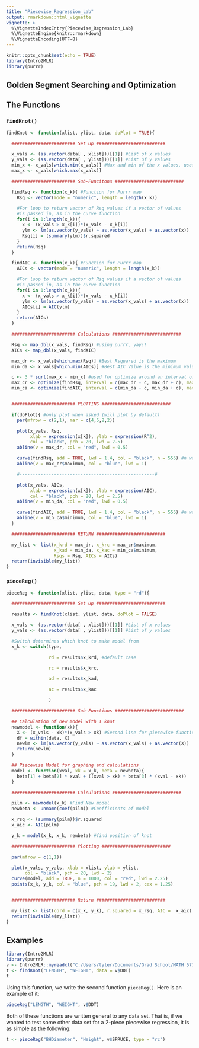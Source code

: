 ```yaml
---
title: "Piecewise_Regression_Lab"
output: rmarkdown::html_vignette
vignette: >
  %\VignetteIndexEntry{Piecewise_Regression_Lab}
  %\VignetteEngine{knitr::rmarkdown}
  %\VignetteEncoding{UTF-8}
---
```


```r
knitr::opts_chunk$set(echo = TRUE)
library(Intro2MLR)
library(purrr)
```

## Golden Segment Searching and Optimization

## The Functions

### `findKnot()`
```r
findKnot <- function(xlist, ylist, data, doPlot = TRUE){

  ######################## Set Up ##########################

  x_vals <- (as.vector(data[ , xlist]))[[1]] #List of x values
  y_vals <- (as.vector(data[ , ylist]))[[1]] #List of y values
  min_x <- x_vals[which.min(x_vals)] #Max and min of the x values, useful later
  max_x <- x_vals[which.max(x_vals)]

  ######################## Sub-Funcitons ##########################

  findRsq <- function(x_k){ #Function for Purrr map
    Rsq <- vector(mode = "numeric", length = length(x_k))

    #For loop to return vector of Rsq values if a vector of values
    #is passed in, as in the curve function
    for(i in 1:length(x_k)){
      x <- (x_vals > x_k[i])*(x_vals - x_k[i])
      ylm <- lm(as.vector(y_vals) ~ as.vector(x_vals) + as.vector(x))
      Rsq[i] = (summary(ylm))$r.squared
    }
    return(Rsq)
  }

  findAIC <- function(x_k){ #Function for Purrr map
    AICs <- vector(mode = "numeric", length = length(x_k))

    #For loop to return vector of Rsq values if a vector of values
    #is passed in, as in the curve function
    for(i in 1:length(x_k)){
      x <- (x_vals > x_k[i])*(x_vals - x_k[i])
      ylm <- lm(as.vector(y_vals) ~ as.vector(x_vals) + as.vector(x))
      AICs[i] = AIC(ylm)
    }
    return(AICs)
  }

  ######################## Calculations ##########################

  Rsq <- map_dbl(x_vals, findRsq) #using purrr, yay!!
  AICs <- map_dbl(x_vals, findAIC)

  max_dr <- x_vals[which.max(Rsq)] #Best Rsquared is the maximum
  min_da <- x_vals[which.min(AICs)] #Best AIC Value is the minimum value

  c <- 3 * sqrt(max_x - min_x) #used for optimize around an interval of the discrete case
  max_cr <- optimize(findRsq, interval = c(max_dr - c, max_dr + c), maximum = TRUE)
  min_ca <- optimize(findAIC, interval = c(min_da - c, min_da + c), maximum = FALSE)


  ######################## PLOTTING ##########################

  if(doPlot){ #only plot when asked (will plot by default)
    par(mfrow = c(2,1), mar = c(4,5,2,2))

    plot(x_vals, Rsq,
         xlab = expression(x[k]), ylab = expression(R^2),
         col = "black", pch = 20, lwd = 2.5)
    abline(v = max_dr, col = "red", lwd = 0.5)

    curve(findRsq, add = TRUE, lwd = 1.4, col = "black", n = 555) #n was arbitrary chosen
    abline(v = max_cr$maximum, col = "blue", lwd = 1)

    #---------------------------------------------------#

    plot(x_vals, AICs,
         xlab = expression(x[k]), ylab = expression(AIC),
         col = "black", pch = 20, lwd = 2.5)
    abline(v = min_da, col = "red", lwd = 0.5)

    curve(findAIC, add = TRUE, lwd = 1.4, col = "black", n = 555) #n was arbitrary chosen
    abline(v = min_ca$minimum, col = "blue", lwd = 1)
  }

  ######################## RETURN ##########################

  my_list <- list(x_krd = max_dr, x_krc = max_cr$maximum,
                  x_kad = min_da, x_kac = min_ca$minimum,
                  Rsqs = Rsq, AICs = AICs)
  return(invisible(my_list))
}
```


### `pieceReg()`
```r
pieceReg <- function(xlist, ylist, data, type = "rd"){

  ######################## Set Up ##########################

  results <- findKnot(xlist, ylist, data, doPlot = FALSE)

  x_vals <- (as.vector(data[ , xlist]))[[1]] #List of x values
  y_vals <- (as.vector(data[ , ylist]))[[1]] #List of y values

  #Switch determines which knot to make model from
  x_k <- switch(type,

                rd = results$x_krd, #default case

                rc = results$x_krc,

                ad = results$x_kad,

                ac = results$x_kac

                )

  ######################## Sub-Functions ##########################

  ## Calculation of new model with 1 knot
  newmodel <- function(xk){
    X <- (x_vals - xk)*(x_vals > xk) #Second line for piecewise function based on knot
    df = within(data, X)
    newlm <- lm(as.vector(y_vals) ~ as.vector(x_vals) + as.vector(X))
    return(newlm)
  }

  ## Piecewise Model for graphing and calculations
  model <- function(xval, xk = x_k, beta = newbeta){
    beta[1] + beta[2] * xval + ((xval > xk) * beta[3] * (xval - xk))
  }

  ######################## Calculations ##########################

  pilm <- newmodel(x_k) #Find New model
  newbeta <- unname(coef(pilm)) #Coefficients of model

  x_rsq <- (summary(pilm))$r.squared
  x_aic <- AIC(pilm)

  y_k = model(x_k, x_k, newbeta) #find position of knot

  ######################## Plotting ##########################

  par(mfrow = c(1,1))

  plot(x_vals, y_vals, xlab = xlist, ylab = ylist,
       col = "black", pch = 20, lwd = 2)
  curve(model, add = TRUE, n = 1000, col = "red", lwd = 2.25)
  points(x_k, y_k, col = "blue", pch = 19, lwd = 2, cex = 1.25)


  ######################## Return ##########################

  my_list <- list(cord = c(x_k, y_k), r.squared = x_rsq, AIC =  x_aic)
  return(invisible(my_list))
}
```


## Examples
```r
library(Intro2MLR)
library(purrr)
v <- Intro2MLR::myreadxl("C:/Users/tyler/Documents/Grad School/MATH 5773/Data/Excel/")
t <- findKnot("LENGTH", "WEIGHT", data = v$DDT)
t
```

Using this function, we write the second function `pieceReg()`. Here is an example of it:
```r
pieceReg("LENGTH", "WEIGHT", v$DDT)
```

Both of these functions are written general to any data set. That is, if we wanted to test
some other data set for a 2-piece piecewise regression, it is as simple as the following:
```r
t <- pieceReg("BHDiameter", "Height", v$SPRUCE, type = "rc")
```




